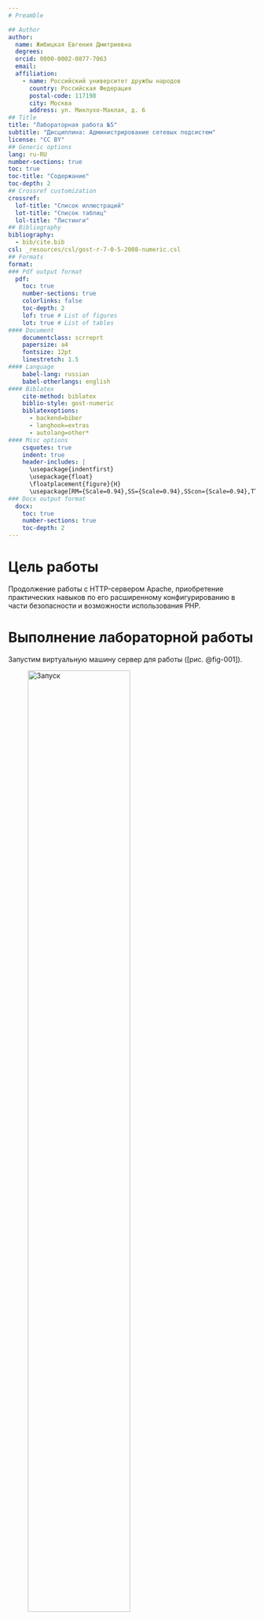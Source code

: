 ```yaml
---
# Preamble

## Author
author:
  name: Жибицкая Евгения Дмитриевна
  degrees: 
  orcid: 0000-0002-0877-7063
  email: 
  affiliation:
    - name: Российский университет дружбы народов
      country: Российская Федерация
      postal-code: 117198
      city: Москва
      address: ул. Миклухо-Маклая, д. 6
## Title
title: "Лабораторная работа №5"
subtitle: "Дисциплина: Администрирование сетевых подсистем"
license: "CC BY"
## Generic options
lang: ru-RU
number-sections: true
toc: true
toc-title: "Содержание"
toc-depth: 2
## Crossref customization
crossref:
  lof-title: "Список иллюстраций"
  lot-title: "Список таблиц"
  lol-title: "Листинги"
## Bibliography
bibliography:
  - bib/cite.bib
csl: _resources/csl/gost-r-7-0-5-2008-numeric.csl
## Formats
format:
### Pdf output format
  pdf:
    toc: true
    number-sections: true
    colorlinks: false
    toc-depth: 2
    lof: true # List of figures
    lot: true # List of tables
#### Document
    documentclass: scrreprt
    papersize: a4
    fontsize: 12pt
    linestretch: 1.5
#### Language
    babel-lang: russian
    babel-otherlangs: english
#### Biblatex
    cite-method: biblatex
    biblio-style: gost-numeric
    biblatexoptions:
      - backend=biber
      - langhook=extras
      - autolang=other*
#### Misc options
    csquotes: true
    indent: true
    header-includes: |
      \usepackage{indentfirst}
      \usepackage{float}
      \floatplacement{figure}{H}
      \usepackage[RM={Scale=0.94},SS={Scale=0.94},SScon={Scale=0.94},TT={Scale=MatchLowercase,FakeStretch=0.9},DefaultFeatures={Ligatures=Common}]{plex-otf}
### Docx output format
  docx:
    toc: true
    number-sections: true
    toc-depth: 2
---
```


# Цель работы

Продолжение работы с HTTP-сервером Apache, приобретение практических навыков по  его расширенному конфигурированию в части безопасности и возможности использования PHP.

# Выполнение лабораторной работы

Запустим виртуальную машину сервер для работы ([рис. @fig-001]).

![Запуск](image/1.jpg){#fig-001 width=70%}


Перейдем в режим суперпользователя, создадим каталог private в нужном каталоге ([рис. @fig-002]).

![Каталог private ](image/2.jpg){#fig-002 width=70%}

Генерируем ключ и сертификат, заполняем все запрашиваемые данные ([рис. @fig-003] и [рис. @fig-004]). Файл с ключом появляется в том же каталоге, копируем его в  /etc/ssl/certs.

![Генерация ключа](image/3.jpg){#fig-003 width=70%}

![Данные для сертификата](image/4.jpg){#fig-004 width=70%}

Далее отредактируем конфигурационный файл для возможности  функционирования веб-сервера через протокол HTTPS ([рис. @fig-005]).

![Файл конфигурации ](image/5.jpg){#fig-005 width=70%}


Вносим изменения в настройки межсетевого экрана на сервере, разрешив работу с https([рис. @fig-006]).

![Настройки межсетевого экрана](image/6.jpg){#fig-006 width=70%}


Перезапускаем веб-сервер([рис. @fig-007]).

![Перезапуск веб-сервера ](image/7.jpg){#fig-007 width=70%}


Запускаем ВМ client([рис. @fig-008]), в строке браузера вводдим название веб-сервера и убеждаемся, что произошло автоматическое переключение на работу по протоколу HTTPS([рис. @fig-009]). 

На открывшейся странице с сообщением о незащищённости соединения нажимаем кнопку «Дополнительно»,добавляем адрес  сервера в постоянные исключения. Затем просматриваем содержание сертификата([рис. @fig-010]).

![Запуск client ](image/8.jpg){#fig-008 width=70%}

![Переход по адресу](image/9.jpg){#fig-009 width=70%}

![Сертификат ](image/10.jpg){#fig-010 width=70%}

Далее необходимо установить пакеты для работы с php ([рис. @fig-011]).

![Установка пакетов ](image/11.jpg){#fig-011 width=70%}

В каталоге с  /var/www/html/www.edzhibitskaya.net  заменяем
файл index.html на index.php ([рис. @fig-012]) и корректируем права доступа([рис. @fig-013]).

![Файл index.php](image/12.jpg){#fig-012 width=70%}

![Замена файла, права доступа ](image/13.jpg){#fig-013 width=70%}

Также восстанавливаем контекст безопасности в SELinux и перезапускаем сервер([рис. @fig-014]).

![Перезапуск](image/14.jpg){#fig-014 width=70%}

Просмотрим страницу по нужному адресу на машине клиент([рис. @fig-015]).

![www.edzhibitskaya.net](image/15.jpg){#fig-015 width=70%}

Внесем изменения в настройки внутреннего окружения ВМ.

Переходим в каталог /vagrant/provision/server/http и скопируем в директории конфигурационные файлы([рис. @fig-016]). Внесем изменения в скрипт http.sh, до-
бавив установку PHP и настройку межсетевого экрана, разрешающую работать с https.([рис. @fig-017]).

![Каталоги и файлы](image/16.jpg){#fig-016 width=70%}

![Скрипт http.sh ](image/17.jpg){#fig-017 width=70%}

# Контрольные вопросы

1. В чём отличие HTTP от HTTPS?

HTTP передаёт данные открытым текстом, HTTPS — зашифрованными.

2. Каким образом обеспечивается безопасность контента веб-сервера при работе через HTTPS?

 Безопасность HTTPS обеспечивается:

        Шифрованием данных (симметричное шифрование)

        Аутентификацией сервера через цифровые сертификаты

        Защитой от подмены и прослушивания

3. Что такое сертификационный центр? Приведите пример

Сертификационный центр (CA) — организация, выпускающая цифровые сертификаты, подтверждающие подлинность сайтов.
    Примеры: LDigiCert, Comodo, GlobalSign.


# Выводы

В ходе работы были приобретены практические навыки по расширенному конфигурированию HTTP-сервера Apache в части безопасности и возможности использования PHP, настроен сервер для работы по протоколу  HTTPs.

# Список литературы{.unnumbered}

[ТУИС](https://esystem.rudn.ru/pluginfile.php/2854748/mod_resource/content/8/005-http-adv.pdf)

::: {#refs}
:::
